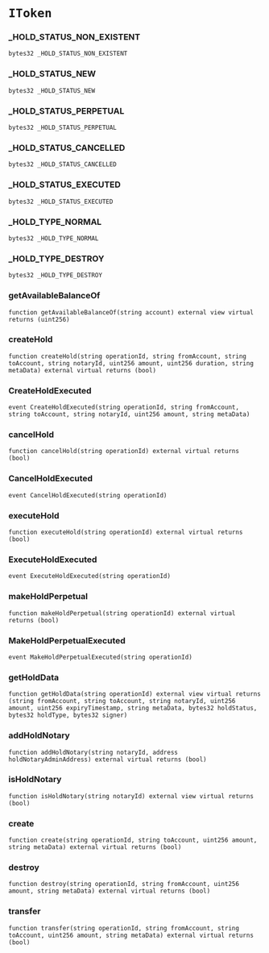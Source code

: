 # `IToken`

### _HOLD_STATUS_NON_EXISTENT

```solidity
bytes32 _HOLD_STATUS_NON_EXISTENT
```

### _HOLD_STATUS_NEW

```solidity
bytes32 _HOLD_STATUS_NEW
```

### _HOLD_STATUS_PERPETUAL

```solidity
bytes32 _HOLD_STATUS_PERPETUAL
```

### _HOLD_STATUS_CANCELLED

```solidity
bytes32 _HOLD_STATUS_CANCELLED
```

### _HOLD_STATUS_EXECUTED

```solidity
bytes32 _HOLD_STATUS_EXECUTED
```

### _HOLD_TYPE_NORMAL

```solidity
bytes32 _HOLD_TYPE_NORMAL
```

### _HOLD_TYPE_DESTROY

```solidity
bytes32 _HOLD_TYPE_DESTROY
```

### getAvailableBalanceOf

```solidity
function getAvailableBalanceOf(string account) external view virtual returns (uint256)
```

### createHold

```solidity
function createHold(string operationId, string fromAccount, string toAccount, string notaryId, uint256 amount, uint256 duration, string metaData) external virtual returns (bool)
```

### CreateHoldExecuted

```solidity
event CreateHoldExecuted(string operationId, string fromAccount, string toAccount, string notaryId, uint256 amount, string metaData)
```

### cancelHold

```solidity
function cancelHold(string operationId) external virtual returns (bool)
```

### CancelHoldExecuted

```solidity
event CancelHoldExecuted(string operationId)
```

### executeHold

```solidity
function executeHold(string operationId) external virtual returns (bool)
```

### ExecuteHoldExecuted

```solidity
event ExecuteHoldExecuted(string operationId)
```

### makeHoldPerpetual

```solidity
function makeHoldPerpetual(string operationId) external virtual returns (bool)
```

### MakeHoldPerpetualExecuted

```solidity
event MakeHoldPerpetualExecuted(string operationId)
```

### getHoldData

```solidity
function getHoldData(string operationId) external view virtual returns (string fromAccount, string toAccount, string notaryId, uint256 amount, uint256 expiryTimestamp, string metaData, bytes32 holdStatus, bytes32 holdType, bytes32 signer)
```

### addHoldNotary

```solidity
function addHoldNotary(string notaryId, address holdNotaryAdminAddress) external virtual returns (bool)
```

### isHoldNotary

```solidity
function isHoldNotary(string notaryId) external view virtual returns (bool)
```

### create

```solidity
function create(string operationId, string toAccount, uint256 amount, string metaData) external virtual returns (bool)
```

### destroy

```solidity
function destroy(string operationId, string fromAccount, uint256 amount, string metaData) external virtual returns (bool)
```

### transfer

```solidity
function transfer(string operationId, string fromAccount, string toAccount, uint256 amount, string metaData) external virtual returns (bool)
```

